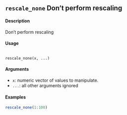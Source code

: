 ## ``rescale_none`` Don’t perform rescaling

#### Description
Don’t perform rescaling

#### Usage
<pre><code>
rescale_none(x, ...)
</code></pre>

#### Arguments
* ``x``: numeric vector of values to manipulate.
* ``...``: all other arguments ignored

#### Examples

```r
rescale_none(1:100)
```
